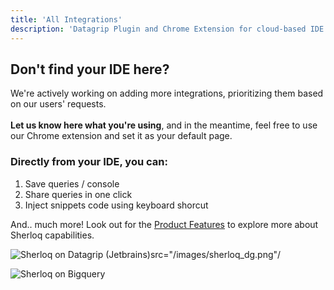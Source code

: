 ```yaml
---
title: 'All Integrations'
description: 'Datagrip Plugin and Chrome Extension for cloud-based IDE.'
---
```


<CardGroup cols={3}>
 <Card title="DataGrip" 
 href="/datagripplugin" >
</Card>
 
 <Card title="Snowflake"
 href="/quickstart" >
</Card>

<Card title="Bigquery"
href="/quickstart" >
</Card>

<Card title="Tableau" 
href="/tableau">
</Card>

<Card title="Github"
href="/github" >
</Card>

<Card title="Athena AWS"
href="/quickstart" >
</Card>

<Card title="Redshift"
href="/quickstart" >
</Card>

<Card title="Mode Analytics" 
href="/quickstart">
</Card>

<Card title="Superset"
href="/quickstart">
</Card>

<Card title="Metabase"
href="/quickstart" >
</Card>

<Card title="Clickhouse" 
href="/quickstart">
</Card>

<Card title="Databricks" 
href="/quickstart">
</Card>

<Card title="Jupyter Notebook"
href="/quickstart" >
</Card>

<Card title="Power BI" 
href="/quickstart">
</Card>

<Card title="Qlick"
href="/quickstart">
</Card>


</CardGroup>

## Don't find your IDE here? 
We're actively working on adding more integrations, prioritizing them based on our users' requests.<br></br> **Let us know here what you're using**, and in the meantime, feel free to use our Chrome extension and set it as your default page.

### Directly from your IDE, you can:
1. Save queries / console 
2. Share queries in one click
3. Inject snippets code using keyboard shorcut 

And.. much more! Look out for the [Product Features](/features) to explore more about Sherloq capabilities.


<Frame caption = "Sherloq Plugin on top of Datagrip">
<img alt="Sherloq on Datagrip (Jetbrains)"
  
  src="/images/sherloq_dg.png"/
  >
  </Frame>

<Frame caption = "Sherloq Chrome Extension on top of cloud-based IDE (Bigquery)">
  <img alt="Sherloq on Bigquery"
  src="/images/sherloq_bigquery.png"/
  >

</Frame>


